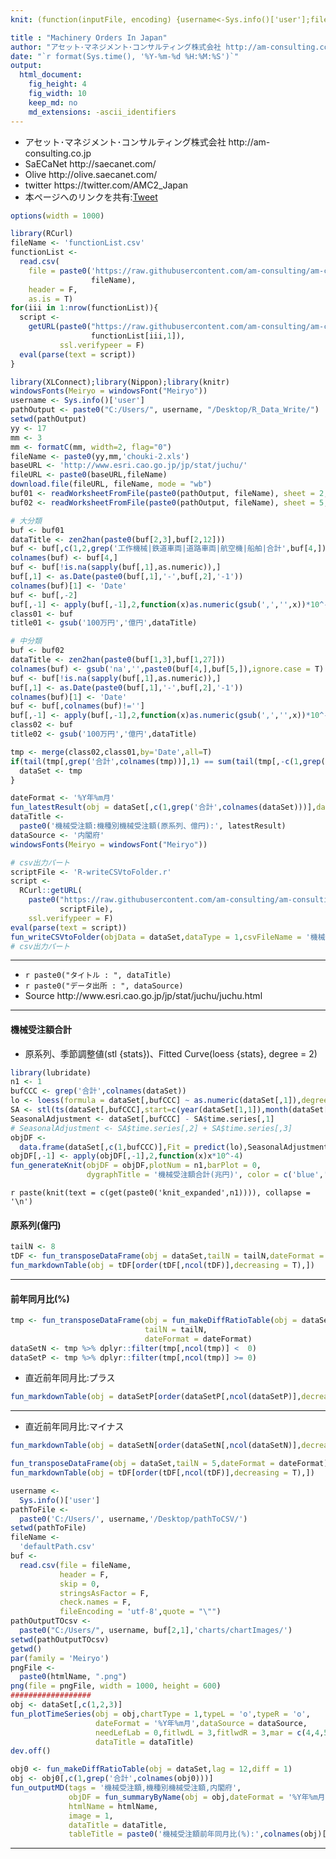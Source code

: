 ```yaml
---
knit: (function(inputFile, encoding) {username<-Sys.info()['user'];fileName<-'defaultPath.csv';pathToFile <-paste0('C:/Users/', username,'/Desktop/pathToCSV/');setwd(pathToFile);buf0<-read.csv(fileName,header = F,skip = 0,stringsAsFactor = F,check.names = F,fileEncoding = 'utf-8');timeStamp<-format(Sys.time(),'%Y%m%d%H%M%S');htmlName<-'MachineryOrders';rmarkdown::render(inputFile, encoding = encoding, output_file = paste0('C:/Users/',username,buf0[2,1],'charts/','am-consulting.co.jp-',htmlName,'.html')) })

title : "Machinery Orders In Japan"
author: "アセット･マネジメント･コンサルティング株式会社 http://am-consulting.co.jp"
date: "`r format(Sys.time(), '%Y-%m-%d %H:%M:%S')`"
output: 
  html_document:
    fig_height: 4
    fig_width: 10
    keep_md: no
    md_extensions: -ascii_identifiers 
---
```

<link href="http://knowledgevault.saecanet.com/components/rmarkdown-html.css" rel="stylesheet">
<script src="http://knowledgevault.saecanet.com/components/JavascriptCode.js"></script>
<style>.main-container {max-width : 1000px;}</style>

- アセット･マネジメント･コンサルティング株式会社 http://am-consulting.co.jp
- SaECaNet http://saecanet.com/
- Olive http://olive.saecanet.com/
- twitter https://twitter.com/AMC2_Japan
- 本ページへのリンクを共有:<a href="https://twitter.com/share" class="twitter-share-button" data-via="AMC2_Japan" data-size="large">Tweet</a> <script>!function(d,s,id){var js,fjs=d.getElementsByTagName(s)[0],p=/^http:/.test(d.location)?'http':'https';if(!d.getElementById(id)){js=d.createElement(s);js.id=id;js.src=p+'://platform.twitter.com/widgets.js';fjs.parentNode.insertBefore(js,fjs);}}(document, 'script', 'twitter-wjs');</script>

```r
options(width = 1000)
```

```r
library(RCurl)
fileName <- 'functionList.csv'
functionList <-
  read.csv(
    file = paste0('https://raw.githubusercontent.com/am-consulting/am-consulting.github.io/master/csv/',
                  fileName),
    header = F,
    as.is = T)
for(iii in 1:nrow(functionList)){
  script <- 
    getURL(paste0("https://raw.githubusercontent.com/am-consulting/am-consulting.github.io/master/", 
                  functionList[iii,1]),
           ssl.verifypeer = F)
  eval(parse(text = script))
}
```

```r
library(XLConnect);library(Nippon);library(knitr)
windowsFonts(Meiryo = windowsFont("Meiryo"))
username <- Sys.info()['user']
pathOutput <- paste0("C:/Users/", username, "/Desktop/R_Data_Write/")
setwd(pathOutput)
yy <- 17
mm <- 3
mm <- formatC(mm, width=2, flag="0")
fileName <- paste0(yy,mm,'chouki-2.xls')
baseURL <- 'http://www.esri.cao.go.jp/jp/stat/juchu/'
fileURL <- paste0(baseURL,fileName)
download.file(fileURL, fileName, mode = "wb")
buf01 <- readWorksheetFromFile(paste0(pathOutput, fileName), sheet = 2, check.names = F, header = F)
buf02 <- readWorksheetFromFile(paste0(pathOutput, fileName), sheet = 5, check.names = F, header = F)
```

```r
# 大分類
buf <- buf01
dataTitle <- zen2han(paste0(buf[2,3],buf[2,12]))
buf <- buf[,c(1,2,grep('工作機械|鉄道車両|道路車両|航空機|船舶|合計',buf[4,]))]
colnames(buf) <- buf[4,]
buf <- buf[!is.na(sapply(buf[,1],as.numeric)),]
buf[,1] <- as.Date(paste0(buf[,1],'-',buf[,2],'-1'))
colnames(buf)[1] <- 'Date'
buf <- buf[,-2]
buf[,-1] <- apply(buf[,-1],2,function(x)as.numeric(gsub(',','',x))*10^-2)
class01 <- buf
title01 <- gsub('100万円','億円',dataTitle)
```

```r
# 中分類
buf <- buf02
dataTitle <- zen2han(paste0(buf[1,3],buf[1,27]))
colnames(buf) <- gsub('na','',paste0(buf[4,],buf[5,]),ignore.case = T)
buf <- buf[!is.na(sapply(buf[,1],as.numeric)),]
buf[,1] <- as.Date(paste0(buf[,1],'-',buf[,2],'-1'))
colnames(buf)[1] <- 'Date'
buf <- buf[,colnames(buf)!='']
buf[,-1] <- apply(buf[,-1],2,function(x)as.numeric(gsub(',','',x))*10^-2)
class02 <- buf
title02 <- gsub('100万円','億円',dataTitle)
```

```r
tmp <- merge(class02,class01,by='Date',all=T)
if(tail(tmp[,grep('合計',colnames(tmp))],1) == sum(tail(tmp[,-c(1,grep('合計',colnames(tmp)))],1))){
  dataSet <- tmp
}
```

```r
dateFormat <- '%Y年%m月'
fun_latestResult(obj = dataSet[,c(1,grep('合計',colnames(dataSet)))],dateFormat=dateFormat)
dataTitle <- 
  paste0('機械受注額:機種別機械受注額(原系列、億円):', latestResult)
dataSource <- '内閣府'
windowsFonts(Meiryo = windowsFont("Meiryo"))
```

```r
# csv出力パート
scriptFile <- 'R-writeCSVtoFolder.r'
script <-
  RCurl::getURL(
    paste0("https://raw.githubusercontent.com/am-consulting/am-consulting.github.io/master/",
           scriptFile),
    ssl.verifypeer = F)
eval(parse(text = script))
fun_writeCSVtoFolder(objData = dataSet,dataType = 1,csvFileName = '機械受注額_機種別機械受注額(原系列_億円)')
# csv出力パート
```

***

- `r paste0("タイトル : ", dataTitle)`
- `r paste0("データ出所 : ", dataSource)`
- Source http://www.esri.cao.go.jp/jp/stat/juchu/juchu.html

***

#### 機械受注額合計
- 原系列、季節調整値(stl {stats})、Fitted Curve(loess {stats}, degree = 2)

```r
library(lubridate)
n1 <- 1
bufCCC <- grep('合計',colnames(dataSet))
lo <- loess(formula = dataSet[,bufCCC] ~ as.numeric(dataSet[,1]),degree = 2)
SA <- stl(ts(dataSet[,bufCCC],start=c(year(dataSet[1,1]),month(dataSet[1,1])),frequency=12),s.window="periodic")
SeasonalAdjustment <- dataSet[,bufCCC] - SA$time.series[,1]
# SeasonalAdjustment <- SA$time.series[,2] + SA$time.series[,3]
objDF <- 
  data.frame(dataSet[,c(1,bufCCC)],Fit = predict(lo),SeasonalAdjustment,check.names = F,stringsAsFactors = F)
objDF[,-1] <- apply(objDF[,-1],2,function(x)x*10^-4)
fun_generateKnit(objDF = objDF,plotNum = n1,barPlot = 0, 
                 dygraphTitle = '機械受注額合計(兆円)', color = c('blue','red','darkorange'))
```

`r paste(knit(text = c(get(paste0('knit_expanded',n1)))), collapse = '\n')`

#### 原系列(億円)

```r
tailN <- 8
tDF <- fun_transposeDataFrame(obj = dataSet,tailN = tailN,dateFormat = dateFormat)
fun_markdownTable(obj = tDF[order(tDF[,ncol(tDF)],decreasing = T),])
```

***
#### 前年同月比(%)

```r
tmp <- fun_transposeDataFrame(obj = fun_makeDiffRatioTable(obj = dataSet,lag = 12,diff = 1),
                              tailN = tailN, 
                              dateFormat = dateFormat)
dataSetN <- tmp %>% dplyr::filter(tmp[,ncol(tmp)] <  0)
dataSetP <- tmp %>% dplyr::filter(tmp[,ncol(tmp)] >= 0)
```

- 直近前年同月比:プラス

```r
fun_markdownTable(obj = dataSetP[order(dataSetP[,ncol(dataSetP)],decreasing = T),])
```

***
- 直近前年同月比:マイナス

```r
fun_markdownTable(obj = dataSetN[order(dataSetN[,ncol(dataSetN)],decreasing = F),])
```

```r
fun_transposeDataFrame(obj = dataSet,tailN = 5,dateFormat = dateFormat)
fun_markdownTable(obj = tDF[order(tDF[,ncol(tDF)],decreasing = T),])
```

```r
username <-
  Sys.info()['user']
pathToFile <-
  paste0('C:/Users/', username,'/Desktop/pathToCSV/')
setwd(pathToFile)
fileName <-
  'defaultPath.csv'
buf <-
  read.csv(file = fileName,
           header = F,
           skip = 0,
           stringsAsFactor = F,
           check.names = F,
           fileEncoding = 'utf-8',quote = "\"")
pathOutputTOcsv <-
  paste0("C:/Users/", username, buf[2,1],'charts/chartImages/')
setwd(pathOutputTOcsv)
getwd()
par(family = 'Meiryo')
pngFile <-
  paste0(htmlName, ".png")
png(file = pngFile, width = 1000, height = 600)
##################
obj <- dataSet[,c(1,2,3)]
fun_plotTimeSeries(obj = obj,chartType = 1,typeL = 'o',typeR = 'o',
                   dateFormat = '%Y年%m月',dataSource = dataSource,
                   needLefLab = 0,fitlwdL = 3,fitlwdR = 3,mar = c(4,4,5,1),
                   dataTitle = dataTitle)
dev.off()
```

```r
obj0 <- fun_makeDiffRatioTable(obj = dataSet,lag = 12,diff = 1)
obj <- obj0[,c(1,grep('合計',colnames(obj0)))]
fun_outputMD(tags = '機械受注額,機種別機械受注額,内閣府',
             objDF = fun_summaryByName(obj = obj,dateFormat = '%Y年%m月'),
             htmlName = htmlName,
             image = 1,
             dataTitle = dataTitle,
             tableTitle = paste0('機械受注額前年同月比(%):',colnames(obj)[2]))
```

***
<script>MakeNegative();</script>
<script>
  (function(i,s,o,g,r,a,m){i['GoogleAnalyticsObject']=r;i[r]=i[r]||function(){
  (i[r].q=i[r].q||[]).push(arguments)},i[r].l=1*new Date();a=s.createElement(o),
  m=s.getElementsByTagName(o)[0];a.async=1;a.src=g;m.parentNode.insertBefore(a,m)
  })(window,document,'script','https://www.google-analytics.com/analytics.js','ga');

  ga('create', 'UA-3077339-5', 'auto');
  ga('send', 'pageview');

</script>
